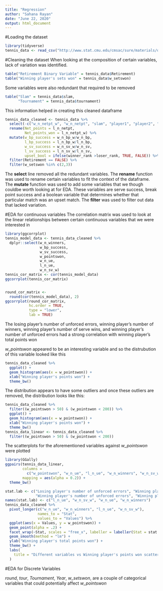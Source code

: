 ```yaml
---
title: "Regression"
author: "Sahana Rayan"
date: "June 22, 2020"
output: html_document
---
```


#Loading the dataset
```r
library(tidyverse)
tennis_data <- read_csv("http://www.stat.cmu.edu/cmsac/sure/materials/data/regression_projects/tennis_2013_2017_GS.csv")
```

#Cleaning the dataset
When looking at the composition of certain variables, lack of variation was identified.
```r
table("Retirement Binary Variable" = tennis_data$Retirement)
table("Winning player's sets won" = tennis_data$w_setswon)
```
 
Some variables were also redundant that required to be removed

```r
table("Slam" = tennis_data$slam,
      "Tournament" = tennis_data$tournament)
```


This information helped in creating this cleaned dataframe
```r
tennis_data_cleaned <- tennis_data %>% 
  select(-c("w_n_netpt_w", "w_n_netpt", "slam", "player1", "player2", "a1", "a2", "X1", "match_id.y")) %>% 
  rename(Net_points = l_n_netpt,
         Net_points_won = l_n_netpt_w) %>% 
  mutate(w_bp_success = w_n_bp_w/w_n_bp,
         l_bp_success = l_n_bp_w/l_n_bp,
         w_sv_success = w_n_sv_w/w_n_sv,
         l_sv_success = l_n_sv_w/l_n_sv,
         upset_bool = ifelse(winner_rank >loser_rank, TRUE, FALSE)) %>% 
  filter(Retirement == FALSE) %>% 
  filter(w_setswon %in% c(2,3))
```

The __select__ line removed all the redundant variables. The __rename__ function was used to rename certain variables to fit the context of the dataframe. The __mutate__ function was used to add some variables that we though couldbe worth looking at for EDA. These variables are serve success, break point success and a boolean variable that determines whether that particular match was an upset match. The __filter__ was used to filter out data that lacked variation.


#EDA for continuous variables
The correlation matrix was used to look at the linear relationships between certain continuous variables that we were interested in

```r
library(ggcorrplot)
tennis_model_data <- tennis_data_cleaned %>%
  dplyr::select(w_n_winners, 
                w_bp_success,
                w_sv_success,
                w_pointswon,
                w_n_ue,
                l_n_ue,
                w_n_sv_w)
tennis_cor_matrix <- cor(tennis_model_data)
ggcorrplot(tennis_cor_matrix)


round_cor_matrix <- 
  round(cor(tennis_model_data), 2)
ggcorrplot(round_cor_matrix, 
           hc.order = TRUE,
           type = "lower",
           lab = TRUE)

```

The losing player's number of unforced errors, winning player's number of winners, winning player's number of serve wins, and winning player's number of unforced errors had a strong correlation with winning player's total points won

*w_pointswon* appeared to be an interesting variable and so the distrubution of this variable looked like this
```r
tennis_data_cleaned %>% 
  ggplot() +
  geom_histogram(aes(x = w_pointswon)) +
  xlab("Winning player's points won") +
  theme_bw()
```


The distribution appears to have some outliers and once these outliers are removed, the distribution looks like this:
```r
tennis_data_cleaned %>% 
  filter((w_pointswon > 50) & (w_pointswon < 200)) %>%
  ggplot() +
  geom_histogram(aes(x = w_pointswon)) +
  xlab("Winning player's points won") +
  theme_bw()
tennis_data_linear <- tennis_data_cleaned %>% 
  filter((w_pointswon > 50) & (w_pointswon < 200))
```



The scatterplots for the aforementioned variables against *w_pointswon* were plotted
```r
library(GGally)
ggpairs(tennis_data_linear,
        columns =
          c("w_pointswon", "w_n_ue", "l_n_ue", "w_n_winners", "w_n_sv_w"),
        mapping = aes(alpha = 0.2)) +
  theme_bw()

```

```r
stat.lab <- c("Losing player's number of unforced errors", "Winning player's number of serve wins", 
              "Winning player's number of unforced errors", "Winning player's number of winners")
names(stat.lab) <- c("l_n_ue", "w_n_sv_w", "w_n_ue", "w_n_winners")
tennis_data_cleaned %>% 
  pivot_longer(c("w_n_ue", "w_n_winners", "l_n_ue", "w_n_sv_w"),
               names_to = "Stat", 
               values_to = "Values") %>% 
  ggplot(aes(x = Values, y = w_pointswon)) +
  geom_point(alpha = .2) +
  facet_wrap(~Stat, scales = "free_x", labeller = labeller(Stat = stat.lab)) +
  geom_smooth(method = "lm") +
  ylab("Winning player's total points won") +
  theme_bw() +
  labs(
    title = "Different variables vs Winning player's points won scatterplot"
  )
```



#EDA for Discrete Variables

_round_, _tour_, _Tournament_, _Year_, *w_setswon*, are a couple of categorical variables that could potentially affect *w_pointswon*
